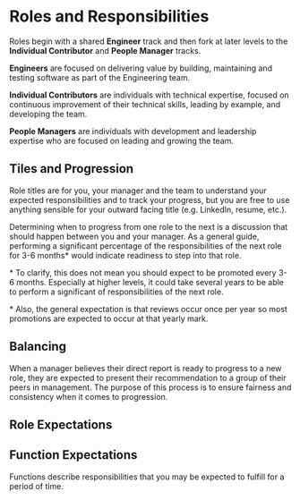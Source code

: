 
# Roles and Responsibilities

Roles begin with a shared **Engineer** track and then fork at later levels to the **Individual Contributor** and **People Manager** tracks.

**Engineers** are focused on delivering value by building, maintaining and testing software as part of the Engineering team.

**Individual Contributors** are individuals with technical expertise, focused on continuous improvement of their technical skills, leading by example, and developing the team.

**People Managers** are individuals with development and leadership expertise who are focused on leading and growing the team.

<RolesDiagram />

## Tiles and Progression
Role titles are for you, your manager and the team to understand your expected responsibilities and to track your progress, but you are free to use anything sensible for your outward facing title (e.g. LinkedIn, resume, etc.).

Determining when to progress from one role to the next is a discussion that should happen between you and your manager. As a general guide, performing a significant percentage of the responsibilities of the next role for 3-6 months* would indicate readiness to step into that role.

\* To clarify, this does not mean you should expect to be promoted every 3-6 months.  Especially at higher levels, it could take several years to be able to perform a significant of responsibilities of the next role.

\* Also, the general expectation is that reviews occur once per year so most promotions are expected to occur at that yearly mark.

## Balancing
When a manager believes their direct report is ready to progress to a new role, they are expected to present their recommendation to a group of their peers in management. The purpose of this process is to ensure fairness and consistency when it comes to progression.

## Role Expectations
<RoleList />

## Function Expectations
Functions describe responsibilities that you may be expected to fulfill for a period of time.
<FunctionList />
